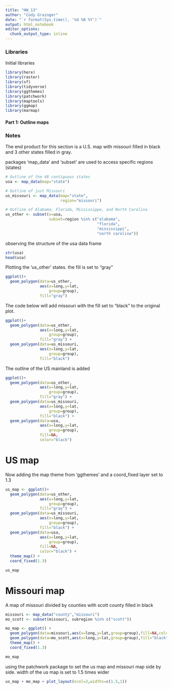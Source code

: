```yaml
---
title: "HW_13"
author: "Cody Grainger"
date: "`r format(Sys.time(), '%d %B %Y')`"
output: html_notebook
editor_options: 
  chunk_output_type: inline
---
```


### Libraries

Initial libraries
```r
library(here)
library(raster)
library(sf)
library(tidyverse)
library(ggthemes)
library(patchwork)
library(maptools)
library(ggmap)
library(marmap)

```

#### Part 1: Outline maps

### Notes

The end product for this section is a U.S. map with missouri filled in black and 3 other states filled in gray.

packages 'map_data' and 'subset' are used to access specific regions (states)

```r
# Outline of the 48 contiguous states
usa <- map_data(map="state")

# Outline of just Missouri
us_missouri <- map_data(map="state",
                        region="missouri")

# Outline of Alabama, Florida, Mississippe, and North Carolina
us_other <- subset(x=usa,
                   subset=region %in% c("alabama",
                                        "florida",
                                        "mississippi",
                                        "north carolina"))
```

observing the structure of the usa data frame
```r
str(usa)
head(usa)
```

Plotting the 'us_other' states. the fill is set to "gray"
```r
ggplot()+
  geom_polygon(data=us_other,
               aes(x=long,y=lat,
                   group=group),
               fill="gray")
```

The code below will add missouri with the fill set to "black" to the original plot.
```r
ggplot()+
  geom_polygon(data=us_other,
               aes(x=long,y=lat,
                   group=group),
               fill="gray") +
  geom_polygon(data=us_missouri,
               aes(x=long,y=lat,
                   group=group),
               fill="black")
```

The outline of the US mainland is added
```r
ggplot()+
  geom_polygon(data=us_other,
               aes(x=long,y=lat,
                   group=group),
               fill="gray") +
  geom_polygon(data=us_missouri,
               aes(x=long,y=lat,
                   group=group),
               fill="black") +
  geom_polygon(data=usa,
               aes(x=long,y=lat,
                   group=group),
               fill=NA,
               color="black")
```

# US map
 
Now adding the map theme from 'ggthemes' and a coord_fixed layer set to 1.3
```r
us_map <- ggplot()+
  geom_polygon(data=us_other,
               aes(x=long,y=lat,
                   group=group),
               fill="gray") +
  geom_polygon(data=us_missouri,
               aes(x=long,y=lat,
                   group=group),
               fill="black") +
  geom_polygon(data=usa,
               aes(x=long,y=lat,
                   group=group),
               fill=NA,
               color="black") +
  theme_map() +
  coord_fixed(1.3)

us_map
```

# Missouri map

A map of missouri divided by counties with scott county filled in black
```r
missouri <- map_data("county","missouri")
mo_scott <- subset(missouri, subregion %in% c("scott"))

mo_map <- ggplot() +
  geom_polygon(data=missouri,aes(x=long,y=lat,group=group),fill=NA,color="black") +
  geom_polygon(data=mo_scott,aes(x=long,y=lat,group=group),fill="black") +
  theme_map() +
  coord_fixed(1.3)

mo_map
```

using the patchwork package to set the us map and missouri map side by side. width of the us map is set to 1.5 times wider
```r
us_map + mo_map + plot_layout(ncol=2,widths=c(1.5,1))
```

